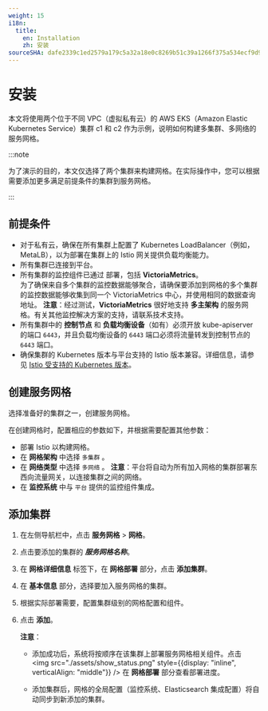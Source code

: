 ```yaml
---
weight: 15
i18n:
  title:
    en: Installation
    zh: 安装
sourceSHA: dafe2339c1ed2579a179c5a32a18e0c8269b51c39a1266f375a534ecf9d9d69c
---
```


# 安装

本文将使用两个位于不同 VPC（虚拟私有云）的 AWS EKS（Amazon Elastic Kubernetes Service）集群 c1 和 c2 作为示例，说明如何构建多集群、多网络的服务网格。

:::note

为了演示的目的，本文仅选择了两个集群来构建网格。在实际操作中，您可以根据需要添加更多满足前提条件的集群到服务网格。

:::

## 前提条件

- 对于私有云，确保在所有集群上配置了 Kubernetes LoadBalancer（例如，MetaLB），以为部署在集群上的 Istio 网关提供负载均衡能力。
- 所有集群已连接到平台。
- 所有集群的监控组件已通过 <ExternalSiteLink name="acp" href="/observability/monitor/functions/install_monitor.html#install-the-acp-monitoring-with-victoriametrics-plugin" children="部署监控组件" /> 部署，包括 **VictoriaMetrics**。 <br />为了确保来自多个集群的监控数据能够聚合，请确保要添加到网格的多个集群的监控数据能够收集到同一个 VictoriaMetrics 中心，并使用相同的数据查询地址。
  **注意**：经过测试，**VictoriaMetrics** 很好地支持 **多主架构** 的服务网格。有关其他监控解决方案的支持，请联系技术支持。
- 所有集群中的 **控制节点** 和 **负载均衡设备**（如有）必须开放 kube-apiserver 的端口 `6443`，并且负载均衡设备的 `6443` 端口必须将流量转发到控制节点的 `6443` 端口。
- 确保集群的 Kubernetes 版本与平台支持的 Istio 版本兼容。详细信息，请参见 [Istio 受支持的 Kubernetes 版本](https://istio.io/latest/docs/releases/supported-releases/)。

## 创建服务网格

选择准备好的集群之一，创建服务网格。

在创建网格时，配置相应的参数如下，并根据需要配置其他参数：

- 部署 Istio 以构建网格。
- 在 **网格架构** 中选择 `多集群` 。
- 在 **网络类型** 中选择 `多网络` 。
  **注意**：平台将自动为所有加入网格的集群部署东西向流量网关，以连接集群之间的网络。
- 在 **监控系统** 中与 `平台` 提供的监控组件集成。

## 添加集群

1. 在左侧导航栏中，点击 **服务网格** > **网格**。
2. 点击要添加的集群的 ***服务网格名称***。
3. 在 **网格详细信息** 标签下，在 **网格部署** 部分，点击 **添加集群**。
4. 在 **基本信息** 部分，选择要加入服务网格的集群。
5. 根据实际部署需要，配置集群级别的网格配置和组件。
6. 点击 **添加**。

   **注意**：

   - 添加成功后，系统将按顺序在该集群上部署服务网格相关组件。点击 <img src="./assets/show_status.png" style={{display: "inline", verticalAlign: "middle"}} /> 在 **网格部署** 部分查看部署进度。

   - 添加集群后，网格的全局配置（监控系统、Elasticsearch 集成配置）将自动同步到新添加的集群。
